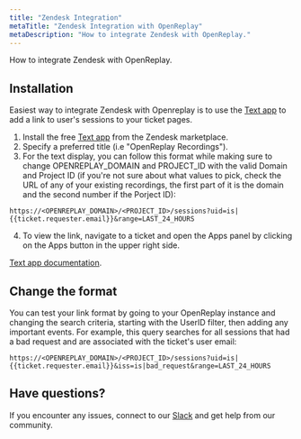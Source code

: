 ```yaml
---
title: "Zendesk Integration"
metaTitle: "Zendesk Integration with OpenReplay"
metaDescription: "How to integrate Zendesk with OpenReplay."
---
```


How to integrate Zendesk with OpenReplay.

## Installation

Easiest way to integrate Zendesk with Openreplay is to use the [Text app](https://www.zendesk.com/marketplace/apps/support/1691/text/) to  add a link to user's sessions to your ticket pages.

1. Install the free [Text app](https://www.zendesk.com/marketplace/apps/support/1691/text/) from the Zendesk marketplace.
2. Specify a preferred title (i.e "OpenReplay Recordings").
3. For the text display, you can follow this format while making sure to change OPENREPLAY_DOMAIN and PROJECT_ID with the valid Domain and Project ID (if you're not sure about what values to pick, check the URL of any of your existing recordings, the first part of it is the domain and the second number if the Porject ID):

```
https://<OPENREPLAY_DOMAIN>/<PROJECT_ID>/sessions?uid=is|{{ticket.requester.email}}&range=LAST_24_HOURS
```

4. To view the link, navigate to a ticket and open the Apps panel by clicking on the Apps button in the upper right side.

[Text app documentation](https://www.zendesk.com/marketplace/apps/support/1691/text/).

## Change the format

You can test your link format by going to your OpenReplay instance and changing the search criteria, starting with the UserID filter, then adding any important events. For example, this query searches for all sessions that had a bad request and are associated with the ticket's user email:

```
https://<OPENREPLAY_DOMAIN>/<PROJECT_ID>/sessions?uid=is|{{ticket.requester.email}}&iss=is|bad_request&range=LAST_24_HOURS
```

## Have questions?

If you encounter any issues, connect to our [Slack](https://slack.openreplay.com) and get help from our community.

